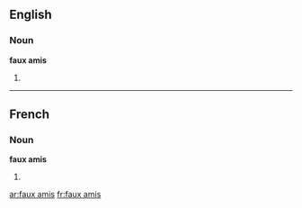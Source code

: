 ==English==

===Noun===
'''faux amis'''

# {{plural of|[[faux ami]]}}

----

==French==

===Noun===
'''faux amis''' {{m|p}}

# {{plural of|[[faux ami]]|lang=French}}

[[ar:faux amis]]
[[fr:faux amis]]